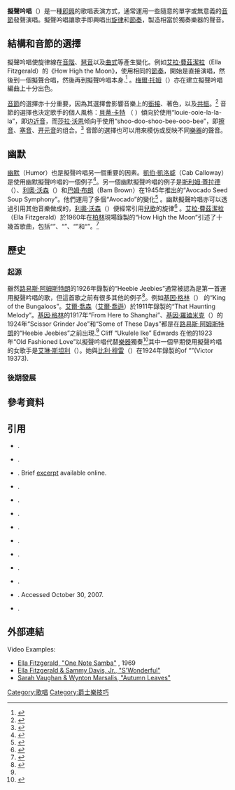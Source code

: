 {{expand|time=2010-05-31T10:49:41+00:00}}
'''擬聲吟唱'''（{{lang-en|Scat}}）是一種[[即興|即興]]的歌唱表演方式，通常運用一些隨意的單字或無意義的[[音節|音節]]發聲演唱。擬聲吟唱讓歌手即興唱出[[旋律|旋律]]和[[節奏|節奏]]，製造相當於獨奏樂器的聲音。 

==結構和音節的選擇==
擬聲吟唱使旋律線在[[音階|音階]]、[[琶音|琶音]]以及[[曲式|曲式]]等產生變化。例如[[艾拉·費茲潔拉|艾拉·費茲潔拉]]（Ella Fitzgerald）的《How High the Moon》，使用相同的[[節奏|節奏]]，開始是直接演唱，然後到一個擬聲合唱，然後再到擬聲吟唱本身.<ref name=f145>{{Harvnb|Friedwald|1990|p=145}}</ref> 。[[梅爾·托姆|梅爾·托姆]]（{{tsl|en|Mel Tormé|Mel Tormé}}）亦在建立擬聲吟唱編曲上十分出色。 

[[音節|音節]]的選擇亦十分重要，因為其選擇會影響音樂上的[[銜接_(音樂)|銜接]]、著色，以及[[響音|共振]]。<ref>{{Harvnb|Berliner|1994|p=125}}</ref> 音節的選擇也決定歌手的個人風格：[[貝蒂·卡特|貝蒂·卡特]] （{{tsl|en|Betty Carter|Betty Carter}} ）傾向於使用“louie-ooie-la-la-la”，即边[[近音|近音]]，而[[莎拉·沃恩|莎拉·沃恩]]倾向于使用“shoo-doo-shoo-bee-ooo-bee”，即[[擦音|擦音]]、[[塞音|塞音]]、[[开元音|开元音]]的组合。<ref>{{Harvnb|Berliner|1994|p=125-126}}</ref> 音節的選擇也可以用來模仿或反映不同[[樂器|樂器]]的聲音。

==幽默== 
[[幽默|幽默]]（Humor）也是擬聲吟唱另一個重要的因素。[[凱伯·凱洛威|凱伯·凱洛威]]（Cab Calloway）是使用幽默擬聲吟唱的一個例子<ref>{{harvnb|Crowther|Pinfold|1997|p=129}}</ref>。另一個幽默擬聲吟唱的例子是[[斯利姆·蓋拉德|斯利姆·蓋拉德]]（{{tsl|en|Slim Gaillard|Slim Gaillard}}）、[[利奧·沃森|利奧·沃森]]（{{tsl|en|Leo Watson|Leo Watson}}）和[[巴姆·布朗|巴姆·布朗]]（Bam Brown）在1945年推出的“Avocado Seed Soup Symphony”。他們運用了多個“Avocado”的變化<ref>{{Harvnb|Edwards|2002|p=627}}</ref> 。幽默擬聲吟唱亦可以透過引用其他音樂做成的，[[利奧·沃森|利奧·沃森]]（{{tsl|en|Leo Watson|Leo Watson}}）便經常引用[[兒歌|兒歌]]的旋律<ref>{{Harvnb|Friedwald|1990|p=140}}</ref> 。[[艾拉·費茲潔拉|艾拉·費茲潔拉]]（Ella Fitzgerald）於1960年在[[柏林|柏林]]現場錄製的“How High the Moon”引述了十幾首歌曲，包括“{{tsl|en|The Peanut Vendor|The Peanut Vendor}}”、“{{tsl|en|Heat Wave (song)|Heat Wave}}”、“{{tsl|en|A-Tisket, A-Tasket|A-Tisket, A-Tasket}}”和“{{tsl|en|Smoke Gets in Your Eyes|Smoke Gets in Your Eyes}}”。<ref>{{Harvnb|Edwards|2002|p=623}}</ref>

==歷史 == 
===起源=== 
雖然[[路易斯·阿姆斯特朗|路易斯·阿姆斯特朗]]的1926年錄製的“Heebie Jeebies”通常被認為是第一首運用擬聲吟唱的歌，但這首歌之前有很多其他的例子<ref name="edwards2">{{harvnb|Edwards|2002}}</ref>。例如[[基因·格林|基因·格林]]（{{tsl|en|Gene Greene|Gene Greene}}） 的“King of the Bungaloos”。[[艾爾·喬森|艾爾·喬森]]（[[艾爾·喬遜|艾爾·喬遜]]）於1911年錄製的“That Haunting Melody”。[[基因·格林|基因·格林]]的1917年“From Here to Shanghai”、[[基因·羅廸米克|基因·羅廸米克]]（{{tsl|en|Gene Rodemich|Gene Rodemich}}）的1924年“Scissor Grinder Joe”和“Some of These Days”都是在[[路易斯·阿姆斯特朗|路易斯·阿姆斯特朗]]的“Heebie Jeebies”之前出現.<ref name="edwards2"/> Cliff “Ukulele Ike” Edwards 在他的1923年“Old Fashioned Love”以擬聲吟唱代替[[樂器|樂器]]獨奏<ref name="edwards">{{Harvnb|Friedwald|1990|p=16}}</ref>其中一個早期使用擬聲吟唱的女歌手是[[艾琳·斯坦利|艾琳·斯坦利]]（{{tsl|en|Aileen Stanley|Aileen Stanley}}）。她與[[比利·穆雷|比利·穆雷]]（{{tsl|en|Billy Murray (singer)|Billy Murray}}）在1924年錄製的of “{{tsl|en|It Had To Be You (song)|It Had To Be You}}”(Victor 19373).

===後期發展=== 



== 參考資料 ==
{{Reflist|4}}

== 引用 ==
* {{Citation
 | last =Berliner
 | first =Paul
 | author-link = Paul Berliner
 | year =1994
 | title =Thinking in Jazz: The Infinite Art of Improvisation
 | place =Chicago
 | publisher =[[University_of_Chicago_Press|University of Chicago Press]]
 | isbn =978-0-226-04381-4}}.
* {{Citation
 | last =Crowther
 | first =Bruce
 | last2 =Pinfold
 | first2 =Mike
 | year =1997
 | title =Singing Jazz
 | place =London
 | publisher =[[Miller_Freeman|Miller Freeman]] Books
 | isbn =0879305193}}.
* {{Citation
 | last=Edwards
 | first=Brent Hayes
 | year=2002
 | title=Louis Armstrong and the Syntax of Scat
 | periodical=[[Critical_Inquiry|Critical Inquiry]]
 | volume=28
 | issue=3
 | pages=618–649
 | issn=0093-1896
 | doi=10.1086/343233}}. Brief [https://web.archive.org/web/20071223035158/http://criticalinquiry.uchicago.edu/issues/v28/v28n3.edwards.html excerpt] available online.
* {{Citation
 | last = Friedwald
 | first = Will 
 | authorlink = Will Friedwald
 | title = Jazz Singing: America's Great Voices from Bessie Smith to Bebop and Beyond
 | year = 1990
 | publisher = [[Charles_Scribner's_Sons|Charles Scribner's Sons]]
 | place = New York
 | isbn = 0684185229}}.
* {{Citation
 | last = Giddins
 | first = Gary
 | authorlink = Gary Giddins
 | title = Rhythm-A-Ning: Jazz Tradition and Innovation
 | year = 2000
 | publisher = [[Da_Capo_Press|Da Capo Press]]
 | place = 
 | isbn = 0306809877}}.
* {{Citation
 | last = Grant
 | first = Barry Keith
 | contribution=Purple Passages or Fiestas in Blue? Notes Toward an Aesthetic of Vocalese
 | title = Representing Jazz
 | editor-last=Gabbard
 | editor-first=Krin
 | year = 1995
 | publisher = [[Duke_University_Press|Duke University Press]]
 | place = Durham, North Carolina
 | isbn = 9780822315940}}.
* {{Citation
 | last = Higgins
 | first = Dick
 | author-link = Dick Higgins
 | contribution = A Taxonomy of Sound Poetry
 | title = Precisely Complete
 | editor-last = Kostelanetz
 | editor-first = Richard
 | editor-link = Richard Kostelanetz
 | editor2-last = Scobie
 | editor2-first = Stephen
 | editor2-link = Stephen Scobie
 | year = 1985
 | publisher = Archae Editions
 | place = 
 | isbn = 0932360637
 | url = http://www.ubu.com/papers/higgins_sound.html
 | accessdate = 2010-05-31
 | archive-date = 2010-09-14
 | archive-url = https://web.archive.org/web/20100914202946/http://www.ubu.com/papers/higgins_sound.html
 | dead-url = no
 }}.
* {{Citation
 | last = Hill
 | first = Michael
 | title = Library of Congress Narrative. Jelly Roll Morton and Alan Lomax
 | year = 
 | publisher = 
 | place = 
 | url = http://www.doctorjazz.co.uk/locspeech2.html
 | accessdate = 2010-05-31
 | archive-date = 2011-08-20
 | archive-url = https://web.archive.org/web/20110820004103/http://doctorjazz.co.uk/locspeech2.html
 | dead-url = no
 }}.
* {{Citation
 | last=Leonard
 | first=Neil
 | year=1986
 | date=Spring–Summer 1986
 | title=The Jazzman’s Verbal Usage
 | periodical=[[Black_American_Literature_Forum|Black American Literature Forum]]
 | volume=20
 | issue=1/2
 | pages=151–159
 | issn= 0148-6179}}. 
* {{Citation
 | last = Nicholson
 | first = Stuart 
 | title = Ella Fitzgerald: A Biography of the First Lady of Jazz
 | year = 1993
 | publisher = Da Capo Press
 | place = 
 | isbn = 0306806428
 | url = http://books.google.com/books?id=oBXd2_-6_GoC}}.
* {{Citation
 | last = Pressing
 | first = Jeff
 | contribution=Improvisation: Methods and Models
 | title = Generative Processes in Music
 | editor-last=Sloboda
 | editor-first=John
 | editor-link=John Sloboda
 | year = 1988
 | publisher = [[Clarendon_Press|Clarendon Press]]
 | place = Oxford
 | isbn = 978-0198508465}}.
* {{Citation
 | last = Robinson
 | first = J. Bradford
 | contribution=Scat Singing
 | title = New Grove Dictionary of Music Online
 | editor-last=Macy
 | editor-first=L.
 | url=http://www.grovemusic.com/shared/views/article.html?from=az&section=music.24717
 | year = 
 | publisher = 
 | place = 
 | isbn = }}. Accessed October 30, 2007.
* {{Citation
 | last=Stewart
 | first=Milton L.
 | year=1987
 | title=Stylistic Environment and the Scat Singing Styles of Ella Fitzgerald and Sarah Vaughan
 | periodical=[[Jazzforschung/Jazz_Research|Jazzforschung/Jazz Research]]
 | volume=19
 | pages=61–76
 | issn= 0075-3572}}.

==外部連結==
Video Examples:
* [http://www.youtube.com/watch?v=PbL9vr4Q2LU Ella Fitzgerald, "One Note Samba"] {{Wayback|url=http://www.youtube.com/watch?v=PbL9vr4Q2LU |date=20100422204111 }}, 1969
* [http://www.youtube.com/watch?v=EQLmQpgv1w4 Ella Fitzgerald & Sammy Davis, Jr., "S'Wonderful"] {{Wayback|url=http://www.youtube.com/watch?v=EQLmQpgv1w4 |date=20130226033048 }}
* [http://www.youtube.com/watch?v=KZbI2VZF9K8 Sarah Vaughan & Wynton Marsalis, "Autumn Leaves"] {{Wayback|url=http://www.youtube.com/watch?v=KZbI2VZF9K8 |date=20111127130025 }}

[[Category:歌唱|Category:歌唱]]
[[Category:爵士樂技巧|Category:爵士樂技巧]]